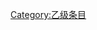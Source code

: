 {{catmore1|[[WikiProject:水浒传|WikiProject:水浒传]]}}
{{Articles by Quality|topic=水浒传|project=水浒传|format=TOC}}
{{empty category}}

[[Category:乙级条目|Category:乙级条目]]